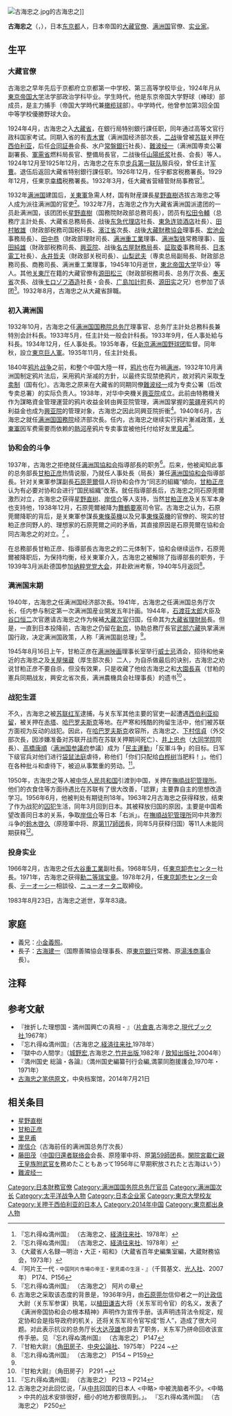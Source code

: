 [[File:古海忠之.jpg|thumb]]的古海忠之]]

'''古海忠之'''（{{jpn|j=古海 忠之|hg=ふるみ ただゆき|rm=Furumi Tadayuki}}，{{bd|1900年|5月5日|1983年|8月23日|}}），日本[[东京都|东京都]]人，日本帝国的[[大藏省|大藏]][[官僚|官僚]]、[[满洲国|满洲国]]官僚、[[实业家|实业家]]。

== 生平 ==
===大藏官僚===
古海忠之早年先后于京都府立京都第一中学校、第三高等学校毕业，1924年月从[[東京大学|東京帝国大学]]法学部政治学科毕业。学生時代，他是东京帝国大学野球（棒球）部成员，是主力捕手（帝国大学時代兼[[橄榄球|橄榄球]]部）。中学時代，他曾参加第3回全国中等学校優勝野球大会。

1924年4月，古海忠之入[[大藏省|大藏省]]，在銀行局特别銀行課任职，同年通过高等文官行政科国家考试。同期入省的有[[青木實|青木實]]（满洲国经济部次長，[[二战|二战]]後曾被[[苏联|苏联]]关押在[[西伯利亚|西伯利亚]]，后任[[泽田控股|合同証券]]会長、水户[[常盤銀行|常盤銀行]]社長）、[[難波经一|難波经一]]（满洲国専卖公署副署長、[[軍需省|軍需省]]燃料局長官、整備局長官，二战後任[[日本製紙|山陽纸浆]]社長、会長）等人。1924年12月至1925年12月，古海忠之在东京[[步兵第一联队|步兵第一联队]]服兵役，曾任主计[[军曹|军曹]]。退伍后返回大藏省特别銀行課任职。1926年12月，任宇都宮税務署長。1929年12月，任東京[[幸橋|幸橋]]税務署長。1932年3月，任大藏省营繕管財局事務官<ref name=furu>『忘れ得ぬ満州国』 （古海忠之、[[経済往来社|経済往来社]]、1978年）</ref>。

1932年[[满洲国|满洲国]]建国后，[[关東軍|关東軍]]急需人材，国有財産課長[[星野直樹|星野直樹]]选拔古海忠之等人成为派往满洲国的官吏<ref name=furu>『忘れ得ぬ満州国』 （古海忠之、[[経済往来社|経済往来社]]、1978年）</ref>。1932年7月，古海忠之作为大藏省满洲国派遣团的一员赴满洲国，该团团长[[星野直樹|星野直樹]]（国務院財政部总務司長），团员有[[松田令輔|松田令輔]]（总務庁主計处長、大藏省总務局長、战後[[东急代理店|东急代理店]]社長、[[東急酒店|東急连锁酒店]]社長）、[[田村敏雄|田村敏雄]]（財政部税務司国税科長、[[濱江省|濱江省]]次長、战後[[大藏財務協会|大藏財務協会]]理事長、[[宏池会|宏池会]]事務局長）、[[田中恭|田中恭]]（財政部理財司長、[[满洲重工業开发|满洲重工業]]理事、[[满洲製铁|满洲製铁]]常務理事）、[[阪田純雄|阪田純雄]]（財政部税務司長、[[興亚院|興亚院]]、战後[[東海財務局|名古屋財務局]]長、[[証券取引委員会|証取委]]事務局長、[[日本電工|日本電工]]社長）、[[永井哲夫|永井哲夫]]（財政部关税司長）、[[山梨武夫|山梨武夫]]（専卖总局副局長、財政部总務司長、商務司長、满洲重工業理事，1945年10月逝世，[[東北帝国大学|東北帝国大学]]毕业）等人。其他[[关東厅|关東厅]]在籍的大藏官僚有[[源田松三|源田松三]]（財政部税務司長、总务厅次長、[[奉天省|奉天省]]次長、战後[[モンデ酒造|モロゾフ酒造]]社長・会長、[[广島|广島]][[加計町|加計町]]長、[[源田实|源田实]]之兄）也参加了该团<ref>《大蔵省人名録―明治・大正・昭和》（大蔵省百年史編集室編，大蔵財務協会，1973年）</ref>。1932年8月，古海忠之从大藏省辞職。

===初入满洲国===
1932年10月，古海忠之任[[满洲国国務院|满洲国国務院]][[满洲国总务厅|总务厅]]理事官、总务厅主計处总務科長兼特別会計科長。1933年5月，任主計处一般会計科長。1933年9月，任人事处給与科長。1934年12月，任人事处長。1935年春，任[[新京满洲国野球团|新京满洲国野球团]]監督。同年秋，設立[[读卖巨人|東京巨人軍]]。1935年11月，任主計处長。

1840年[[鸦片战争|鸦片战争]]之前，和整个中国大陸一样，[[鸦片|鸦片]]也在为禍[[满洲|满洲]]，1932年10月满洲国制定鸦片法后，采用鸦片渐减的方針，以最终实现禁绝鸦片，故对鸦片采取[[专卖制|专卖制]]（国有化）。古海忠之原来在大藏省的同期同僚[[難波经一|難波经一]]成为专卖公署（后改专卖总署）的实际负责人。1938年，对华中央機关[[興亚院|興亚院]]成立。此前由特務機关作为謀略資金管理運营的鸦片收益金转由興亚院管理，满洲国掌握的[[蒙疆聯合自治政府|蒙疆]]産鸦片的利益金也成为[[興亚院|興亚院]]的管理对象，古海忠之因此同興亚院折衝<ref>『阿片王一代 <small>- 中国阿片市場の帝王・里見甫の生涯 -</small> 』（千賀基文、[[光人社|光人社]]、2007年） P174、P156</ref>。1940年6月，古海忠之就任[[满洲国国務院|满洲国国務院]]经济部次長。任内，古海忠之继续实行鸦片漸减政策，[[关東軍|关東軍]]因军费需要而依赖的[[热河省|熱河]]産鸦片专卖事宜被他托付给好友[[里見甫|里見甫]]<ref>『忘れ得ぬ満州国』 （古海忠之） 阿片の章</ref>。

===协和会的斗争===
1937年，古海忠之拒绝就任[[满洲国協和会|满洲国協和会]]指導部長的职务<ref>古海忠之采取该态度的背景是，1936年9月，由[[石原莞尔|石原莞尔]]信仰者之一的[[辻政信|辻政信]]大尉（关东军参谋）执笔，以[[植田谦吉|植田谦吉]]大将（关东军司令官）的名义，发表了《满洲帝国协和会の根本精神》声明作为宣传手册。该声明违背法令规定，规定协和会是指导政府的机关，还将关东军司令官写成“哲人”，造成了很大问题。对此表示抗议的总务厅长[[大达茂雄|大达茂雄]]也辞去了职务，关东军乃拼命回收该宣传手册。见 『忘れ得ぬ満州国』 （古海忠之） P147</ref>。后来，他被闻知此事的总务部長[[甘粕正彦|甘粕正彦]]热情说服，乃就任人事处長（局長）兼任[[满洲国協和会|满洲国協和会]]指導部長。针对关東軍参謀副長[[石原莞爾|石原莞爾]]個人将协和会作为“同志的組織”傾向，[[甘粕正彦|甘粕正彦]]认为有必要对协和会进行“国民組織”改革。就任指導部長后，古海忠之同石原莞爾激烈对立，古海忠之获得[[星野直树|星野直树]]、[[岸信介|岸信介]]等人支持，当然[[甘粕正彦|甘粕正彦]]及关东军本身也支持他，1938年12月，石原莞爾被降为[[舞鶴要塞|舞鶴要塞]]司令官。古海忠之认为，石原莞爾降职的背后，是关東軍参謀長[[東條英機|東條英機]]以及兄事[[東條英機|東條英機]]的官僚的、現实的甘粕正彦同野人的、理想家的石原莞爾之间的矛盾，其直接原因是石原莞爾在協和会同古海忠之的对立。<ref>『甘粕大尉』（[[角田房子|角田房子]]、[[中央公論社|中央公論社]]、1975年） P224 ~ </ref> 。

在总務部長甘粕正彦、指導部長古海忠之的二元体制下，協和会继续运作，石原莞爾被降职后，为保持均衡，经关東軍介入，古海忠之被解除了指導部長的职务，于1939年3月派赴德国参加[[纳粹党党大会|纳粹党党大会]]，并赴欧洲考察，1940年5月返回<ref>『忘れ得ぬ満州国』 （古海忠之） P154 ~ P159</ref>。

===满洲国末期===
1940年，古海忠之任满洲国经济部次長。1941年，古海忠之任满洲国总务厅次长，任内参与制定第一次满洲国産业開发五年計画。1944年，[[石渡荘太郎|石渡荘太郎]]大臣及[[谷口恒二|谷口恒二]]次官邀请古海忠之作为候補[[大藏次官|大藏次官]]归国，任命其为[[大藏省|大藏省]][[理財局|理財局]]長。但是，一直到日本投降前，古海忠之仍留在[[新京|新京]]，协助总務厅長官[[武部六藏|武部六藏]]执掌满洲国行政，决定满洲国政策，人称「满洲国副总理」<ref name=furu />。

1945年8月16日上午，甘粕正彦在[[满洲映画|满洲映画]]理事长室举行[[威士忌|威士忌]]酒会，招待和他亲近的古海忠之及[[关屋悌蔵|关屋悌蔵]]（厚生部次長）二人，为自杀做最后的诀别，古海忠之劝说甘粕正彦不要自杀，但没有效果，只是收藏了他给古海忠之和[[大園長喜|大園長喜]]（甘粕的憲兵同期战友，興安北省次長，满洲農機具会社理事長）的遗书<ref>『甘粕大尉』（角田房子） P291 ~ </ref> 。

===战犯生涯===
不久，古海忠之被[[苏联红军|苏联红军]]逮捕，与关东军其他主要的官吏一起遭遇[[西伯利亚抑留|西伯利亚抑留]]，被关押在[[赤塔|赤塔]]、[[哈巴罗夫斯克|哈巴罗夫斯克]]等地。在严寒和残酷的拘留生活中，他们被苏联方面视为反动的战犯。因此，在[[哈巴罗夫斯克|哈巴罗夫斯克]]收容所，古海忠之、[[下村信貞|下村信貞]]（外交部次長，因涉嫌准备对苏联开战而在苏联关押期间死亡）、[[井上忠也|井上忠也]]（[[大同學院_(滿洲國)|大同学院]]院長）、[[高橋康順|高橋康順]]（[[满洲国参議府|满洲国参議府]]参議）成为「[[民主運動_(日本)|民主運動]]」「反軍斗争」的目标。日军下级官兵对他们进行[[袋鼠法庭|袋鼠法庭]]虐待，称他们「你们只配给[[白桦树|白桦树]]当肥料！」。他们在各种批斗和虐待下，被迫从事繁重的劳动。<ref>『忘れ得ぬ満州国』 （古海忠之） P213 ~ P214</ref>。

1950年，古海忠之等人被[[中华人民共和国|中华人民共和国]]引渡到中国，关押在[[撫順战犯管理所|撫順战犯管理所]]。他们的衣食住等方面待遇比在苏联有了很大改善，「認罪」主要靠自主的思想改造学习。1956年6月，他被判处有期徒刑18年。1963年2月古海忠之获得释放，结束了作为战犯的[[囚犯|囚犯]]生活，同年3月回到日本。其被释放归国的原因，主要是中国希望改善同日本的关系，争取[[岸信介|岸信介]]等日本「右派」。在[[撫順战犯管理所|撫順战犯管理所]]同中共激烈斗争的[[鈴木啓久|鈴木啓久]]（原陸軍中将、原[[第117師团|第117師团]]長，同年5月获释归国）等11人未能同期获释<ref name="tada">古海忠之对此回忆说，「从[[中国共产党|中共]]回国的日本人 <中略> 中被洗脑者不少。<中略> 中共的战术安排很好，细小的地方都很周到。」。 『忘れ得ぬ満州国』 （古海忠之） P250</ref>。

===投身实业===
1966年2月，古海忠之任[[大谷重工業|大谷重工業]]副社長。1968年5月，任[[テーオーシー|東京卸売センター]]社長。1971年，古海忠之获得[[勳二等|勳二等]][[瑞宝章|瑞宝章]]。1978年2月，任[[テーオーシー|東京卸売センター]]会長、[[テーオーシー|テーオーシー]]相談役、[[ニューオータニ|ニューオータニ]]取締役。

1983年8月23日，古海忠之逝世，享年83歳。

==家庭==
*義兄：[[小金義照|小金義照]]。
*長子：[[古海建一|古海建一]]（国際善隣協会理事長、原[[東京銀行|東京銀行]]常務、原[[湯浅商事|湯浅商事]]会長）。

== 注释 ==
{{reflist}}

== 参考文献 ==
*『挫折した理想国 - 満州国興亡の真相 - 』（[[片倉衷|片倉衷]],古海忠之,[[現代ブック社|現代ブック社]],1967年） 
*『忘れ得ぬ満州国』（古海忠之,[[経済往来社|経済往来社]],1978年）
*『獄中の人間学』（[[城野宏|城野宏]],古海忠之,[[竹井出版|竹井出版]],1982年 / [[致知出版社|致知出版社]],2004年）
*『満州国史 総論・各論』（満州国史編纂刊行会編,満蒙同胞援護会,1970年・1971年）<!--古海の記述による部分が大きい-->
* [https://web.archive.org/web/20140812165820/http://61.135.203.68/rbzf/img/19gh/03.htm 古海忠之笔供原文]，中央档案馆，2014年7月21日

== 相关条目 ==
*[[星野直樹|星野直樹]]
*[[甘粕正彦|甘粕正彦]]
*[[里見甫|里見甫]]
*[[岸信介|岸信介]]（古海前任的满洲国总务厅次長）
*[[藤田茂|藤田茂]]（[[中国归還者联络会|中国归還者联络会]]会長、原陸軍中将、原[[第59師团|第59師团]]長。[[閑院宮載仁親王|閑院宮載仁親王]][[皇族附武官|皇族附武官]]を務めたこともあって1956年に早期釈放されたと古海はいう）
*[[難波经一|難波经一]]

{{45名战犯}}

{{DEFAULTSORT:Furumi}}
[[Category:日本財務官僚|Category:日本財務官僚]]
[[Category:满洲国国务院总务厅官员|Category:满洲国国务院总务厅官员]]
[[Category:满洲国次长|Category:满洲国次长]]
[[Category:太平洋战争人物|Category:太平洋战争人物]]
[[Category:日本企业家|Category:日本企业家]]
[[Category:東京大學校友|Category:東京大學校友]]
[[Category:关押于西伯利亚的日本人|Category:关押于西伯利亚的日本人]]
[[Category:2014年中国|Category:2014年中国]]
[[Category:東京都出身人物|Category:東京都出身人物]]